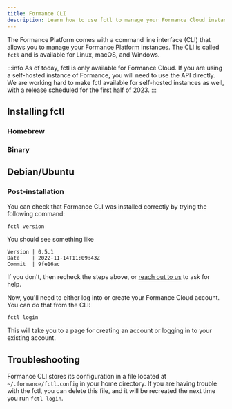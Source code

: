 ```yaml
---
title: Formance CLI
description: Learn how to use fctl to manage your Formance Cloud instances.
---
```


The Formance Platform comes with a command line interface (CLI) that allows you to manage your Formance Platform instances. The CLI is called `fctl` and is available for Linux, macOS, and Windows.

:::info
As of today, fctl is only available for Formance Cloud. If you are using a self-hosted instance of Formance, you will need to use the API directly.
We are working hard to make fctl available for self-hosted instances as well, with a release scheduled for the first half of 2023.
:::

## Installing fctl

### Homebrew

<HomebrewStackInstall />

### Binary

<BinaryInstall />

## Debian/Ubuntu

<AptInstall />

### Post-installation

You can check that Formance CLI was installed correctly by trying the following command:

```shell
fctl version
```

You should see something like

```
Version | 0.5.1
Date    | 2022-11-14T11:09:43Z
Commit  | 9fe16ac
```

If you don't, then recheck the steps above, or [reach out to us](/help) to ask for help.

Now, you'll need to either log into or create your Formance Cloud account. You can do that from the CLI:

```shell
fctl login
```

This will take you to a page for creating an account or logging in to your existing account.

## Troubleshooting

Formance CLI stores its configuration in a file located at `~/.formance/fctl.config` in your home directory. If you are having trouble with the fctl, you can delete this file, and it will be recreated the next time you run `fctl login`.
